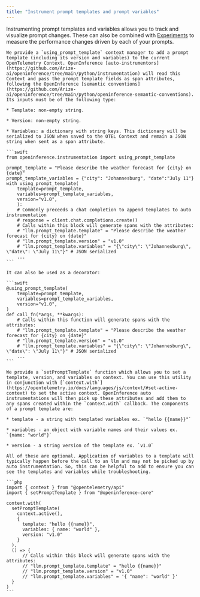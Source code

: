 ```yaml
---
title: "Instrument prompt templates and prompt variables"
---
```


Instrumenting prompt templates and variables allows you to track and visualize prompt changes. These can also be combined with [Experiments](/phoenix/datasets-and-experiments/how-to-experiments/run-experiments) to measure the performance changes driven by each of your prompts.

<Tabs>

  <Tab title="Python">

    We provide a `using_prompt_template` context manager to add a prompt template (including its version and variables) to the current OpenTelemetry Context. OpenInference [auto-instrumentors](https://github.com/Arize-ai/openinference/tree/main/python/instrumentation) will read this Context and pass the prompt template fields as span attributes, following the OpenInference [semantic conventions](https://github.com/Arize-ai/openinference/tree/main/python/openinference-semantic-conventions). Its inputs must be of the following type:

    * Template: non-empty string.

    * Version: non-empty string.

    * Variables: a dictionary with string keys. This dictionary will be serialized to JSON when saved to the OTEL Context and remain a JSON string when sent as a span attribute.

    ```swift
    from openinference.instrumentation import using_prompt_template

    prompt_template = "Please describe the weather forecast for {city} on {date}"
    prompt_template_variables = {"city": "Johannesburg", "date":"July 11"}
    with using_prompt_template(
        template=prompt_template,
        variables=prompt_template_variables,
        version="v1.0",
        ):
        # Commonly preceeds a chat completion to append templates to auto instrumentation
        # response = client.chat.completions.create()
        # Calls within this block will generate spans with the attributes:
        # "llm.prompt_template.template" = "Please describe the weather forecast for {city} on {date}"
        # "llm.prompt_template.version" = "v1.0"
        # "llm.prompt_template.variables" = "{\"city\": \"Johannesburg\", \"date\": \"July 11\"}" # JSON serialized
        ...
    ```

    It can also be used as a decorator:

    ```swift
    @using_prompt_template(
        template=prompt_template,
        variables=prompt_template_variables,
        version="v1.0",
    )
    def call_fn(*args, **kwargs):
        # Calls within this function will generate spans with the attributes:
        # "llm.prompt_template.template" = "Please describe the weather forecast for {city} on {date}"
        # "llm.prompt_template.version" = "v1.0"
        # "llm.prompt_template.variables" = "{\"city\": \"Johannesburg\", \"date\": \"July 11\"}" # JSON serialized
        ...
    ```

  </Tab> 

  <Tab title="JS">

    We provide a `setPromptTemplate` function which allows you to set a template, version, and variables on context. You can use this utility in conjunction with [`context.with`](https://opentelemetry.io/docs/languages/js/context/#set-active-context) to set the active context. OpenInference auto instrumentations will then pick up these attributes and add them to any spans created within the `context.with` callback. The components of a prompt template are:

    * template - a string with templated variables ex. `"hello {{name}}"`

    * variables - an object with variable names and their values ex. `{name: "world"}`

    * version - a string version of the template ex. `v1.0`

    All of these are optional. Application of variables to a template will typically happen before the call to an llm and may not be picked up by auto instrumentation. So, this can be helpful to add to ensure you can see the templates and variables while troubleshooting.

    ```php
    import { context } from "@opentelemetry/api"
    import { setPromptTemplate } from "@openinference-core"

    context.with(
      setPromptTemplate(
        context.active(),
        { 
          template: "hello {{name}}",
          variables: { name: "world" },
          version: "v1.0"
        }
      ),
      () => {
          // Calls within this block will generate spans with the attributes:
          // "llm.prompt_template.template" = "hello {{name}}"
          // "llm.prompt_template.version" = "v1.0"
          // "llm.prompt_template.variables" = '{ "name": "world" }'
      }
    )
    ```
    
  </Tab>

</Tabs>




